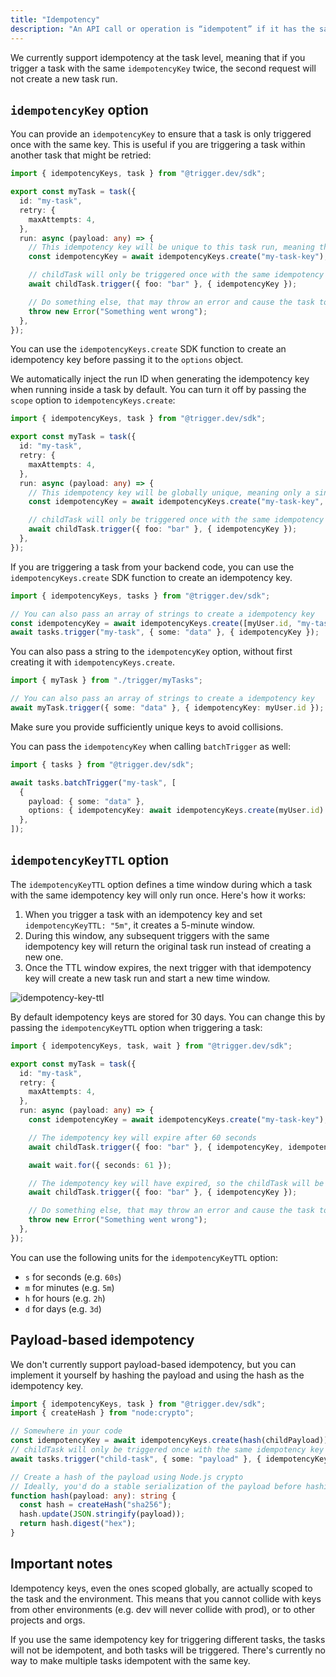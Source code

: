 ```yaml
---
title: "Idempotency"
description: "An API call or operation is “idempotent” if it has the same result when called more than once."
---
```


We currently support idempotency at the task level, meaning that if you trigger a task with the same `idempotencyKey` twice, the second request will not create a new task run.


## `idempotencyKey` option

You can provide an `idempotencyKey` to ensure that a task is only triggered once with the same key. This is useful if you are triggering a task within another task that might be retried:

```ts
import { idempotencyKeys, task } from "@trigger.dev/sdk";

export const myTask = task({
  id: "my-task",
  retry: {
    maxAttempts: 4,
  },
  run: async (payload: any) => {
    // This idempotency key will be unique to this task run, meaning the childTask will only be triggered once across all retries
    const idempotencyKey = await idempotencyKeys.create("my-task-key");

    // childTask will only be triggered once with the same idempotency key
    await childTask.trigger({ foo: "bar" }, { idempotencyKey });

    // Do something else, that may throw an error and cause the task to be retried
    throw new Error("Something went wrong");
  },
});
```

You can use the `idempotencyKeys.create` SDK function to create an idempotency key before passing it to the `options` object.

We automatically inject the run ID when generating the idempotency key when running inside a task by default. You can turn it off by passing the `scope` option to `idempotencyKeys.create`:

```ts
import { idempotencyKeys, task } from "@trigger.dev/sdk";

export const myTask = task({
  id: "my-task",
  retry: {
    maxAttempts: 4,
  },
  run: async (payload: any) => {
    // This idempotency key will be globally unique, meaning only a single task run will be triggered with this key
    const idempotencyKey = await idempotencyKeys.create("my-task-key", { scope: "global" });

    // childTask will only be triggered once with the same idempotency key
    await childTask.trigger({ foo: "bar" }, { idempotencyKey });
  },
});
```

If you are triggering a task from your backend code, you can use the `idempotencyKeys.create` SDK function to create an idempotency key.

```ts
import { idempotencyKeys, tasks } from "@trigger.dev/sdk";

// You can also pass an array of strings to create a idempotency key
const idempotencyKey = await idempotencyKeys.create([myUser.id, "my-task"]);
await tasks.trigger("my-task", { some: "data" }, { idempotencyKey });
```

You can also pass a string to the `idempotencyKey` option, without first creating it with `idempotencyKeys.create`.

```ts
import { myTask } from "./trigger/myTasks";

// You can also pass an array of strings to create a idempotency key
await myTask.trigger({ some: "data" }, { idempotencyKey: myUser.id });
```

<Note>Make sure you provide sufficiently unique keys to avoid collisions.</Note>

You can pass the `idempotencyKey` when calling `batchTrigger` as well:

```ts
import { tasks } from "@trigger.dev/sdk";

await tasks.batchTrigger("my-task", [
  {
    payload: { some: "data" },
    options: { idempotencyKey: await idempotencyKeys.create(myUser.id) },
  },
]);
```

## `idempotencyKeyTTL` option

The `idempotencyKeyTTL` option defines a time window during which a task with the same idempotency key will only run once. Here's how it works:

1. When you trigger a task with an idempotency key and set `idempotencyKeyTTL: "5m"`, it creates a 5-minute window.
2. During this window, any subsequent triggers with the same idempotency key will return the original task run instead of creating a new one.
3. Once the TTL window expires, the next trigger with that idempotency key will create a new task run and start a new time window.

![idempotency-key-ttl](/images/idempotency-key-ttl.png)

By default idempotency keys are stored for 30 days. You can change this by passing the `idempotencyKeyTTL` option when triggering a task:

```ts
import { idempotencyKeys, task, wait } from "@trigger.dev/sdk";

export const myTask = task({
  id: "my-task",
  retry: {
    maxAttempts: 4,
  },
  run: async (payload: any) => {
    const idempotencyKey = await idempotencyKeys.create("my-task-key");

    // The idempotency key will expire after 60 seconds
    await childTask.trigger({ foo: "bar" }, { idempotencyKey, idempotencyKeyTTL: "60s" });

    await wait.for({ seconds: 61 });

    // The idempotency key will have expired, so the childTask will be triggered again
    await childTask.trigger({ foo: "bar" }, { idempotencyKey });

    // Do something else, that may throw an error and cause the task to be retried
    throw new Error("Something went wrong");
  },
});
```

You can use the following units for the `idempotencyKeyTTL` option:

- `s` for seconds (e.g. `60s`)
- `m` for minutes (e.g. `5m`)
- `h` for hours (e.g. `2h`)
- `d` for days (e.g. `3d`)

## Payload-based idempotency

We don't currently support payload-based idempotency, but you can implement it yourself by hashing the payload and using the hash as the idempotency key.

```ts
import { idempotencyKeys, task } from "@trigger.dev/sdk";
import { createHash } from "node:crypto";

// Somewhere in your code
const idempotencyKey = await idempotencyKeys.create(hash(childPayload));
// childTask will only be triggered once with the same idempotency key
await tasks.trigger("child-task", { some: "payload" }, { idempotencyKey });

// Create a hash of the payload using Node.js crypto
// Ideally, you'd do a stable serialization of the payload before hashing, to ensure the same payload always results in the same hash
function hash(payload: any): string {
  const hash = createHash("sha256");
  hash.update(JSON.stringify(payload));
  return hash.digest("hex");
}
```

## Important notes

Idempotency keys, even the ones scoped globally, are actually scoped to the task and the environment. This means that you cannot collide with keys from other environments (e.g. dev will never collide with prod), or to other projects and orgs.

If you use the same idempotency key for triggering different tasks, the tasks will not be idempotent, and both tasks will be triggered. There's currently no way to make multiple tasks idempotent with the same key.
